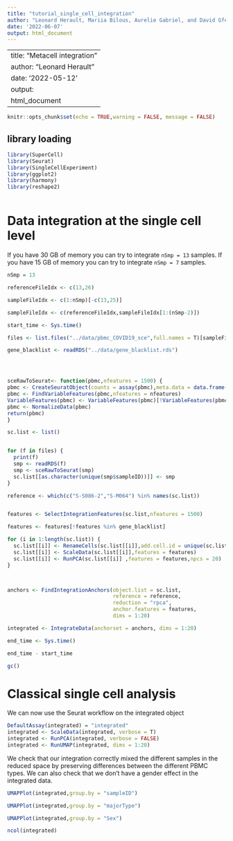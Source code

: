 ```yaml
---
title: "tutorial_single_cell_integration"
author: "Leonard Herault, Mariia Bilous, Aurelie Gabriel, and David Gfeller"
date: '2022-06-07'
output: html_document
---
```

---
title: "Metacell integration"
author: "Leonard Herault"
date: '2022-05-12'
output:
  html_document
---

```r
knitr::opts_chunk$set(echo = TRUE,warning = FALSE, message = FALSE)
```

## library loading

```r
library(SuperCell)
library(Seurat)
library(SingleCellExperiment)
library(ggplot2)
library(harmony)
library(reshape2)



```


# Data integration at the single cell level

If you have 30 GB of memory you can try to integrate `nSmp = 13` samples.
If you have 15 GB of memory you can try to integrate `nSmp = 7` samples.

```r

nSmp = 13

referenceFileIdx <- c(13,26)

sampleFileIdx <- c(1:nSmp)[-c(13,25)]

sampleFileIdx <- c(referenceFileIdx,sampleFileIdx[1:(nSmp-2)])

start_time <- Sys.time()

files <- list.files("../data/pbmc_COVID19_sce",full.names = T)[sampleFileIdx]

gene_blacklist <- readRDS("../data/gene_blacklist.rds")




sceRawToSeurat<- function(pbmc,nfeatures = 1500) {
pbmc <- CreateSeuratObject(counts = assay(pbmc),meta.data = data.frame(colData(pbmc)))
pbmc <- FindVariableFeatures(pbmc,nfeatures = nfeatures)
VariableFeatures(pbmc) <- VariableFeatures(pbmc)[!VariableFeatures(pbmc) %in% gene_blacklist]
pbmc <- NormalizeData(pbmc)
return(pbmc)
}

sc.list <- list()


for (f in files) {
  print(f)
  smp <- readRDS(f)
  smp <- sceRawToSeurat(smp)
  sc.list[[as.character(unique(smp$sampleID))]] <- smp
}

reference <- which(c("S-S086-2","S-M064") %in% names(sc.list)) 


features <- SelectIntegrationFeatures(sc.list,nfeatures = 1500)

features <- features[!features %in% gene_blacklist]

for (i in 1:length(sc.list)) {
  sc.list[[i]] <- RenameCells(sc.list[[i]],add.cell.id = unique(sc.list[[i]]$sampleID))
  sc.list[[i]] <- ScaleData(sc.list[[i]],features = features)
  sc.list[[i]] <- RunPCA(sc.list[[i]] ,features = features,npcs = 20)
}



anchors <- FindIntegrationAnchors(object.list = sc.list,
                                  reference = reference, 
                                  reduction = "rpca",
                                  anchor.features = features,
                                  dims = 1:20)

integrated <- IntegrateData(anchorset = anchors, dims = 1:20)

end_time <- Sys.time()

end_time - start_time 

gc()

```

# Classical single cell analysis

We can now use the Seurat workflow on the integrated object

```r
DefaultAssay(integrated) = "integrated"
integrated <- ScaleData(integrated, verbose = T)
integrated <- RunPCA(integrated, verbose = FALSE)
integrated <- RunUMAP(integrated, dims = 1:20)
```


We check that our integration correctly mixed the different samples in the reduced space by preserving differences between the different PBMC types.
We can also check that we don't have a gender effect in the integrated data.

```r
UMAPPlot(integrated,group.by = "sampleID")

UMAPPlot(integrated,group.by = "majorType")

UMAPPlot(integrated,group.by = "Sex")

```
```r
ncol(integrated)
```

